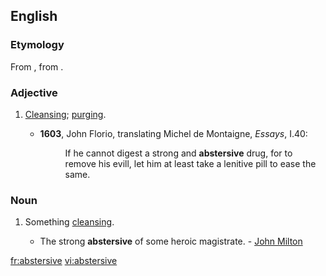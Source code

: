 ==English==

===Etymology===
From {{etyl|fr}} {{term|abstersif|lang=fr}}, from {{etyl|la}} {{term|abstergere}}.

===Adjective===
{{en-adj}}

# {{context|now|_|rare}} [[cleansing|Cleansing]]; [[purging]].
#* '''1603''', John Florio, translating Michel de Montaigne, ''Essays'', I.40:
#*: If he cannot digest a strong and '''abstersive''' drug, for to remove his evill, let him at least take a lenitive pill to ease the same.

===Noun===
{{en-noun}}

# {{context|now|_|rare}} Something [[cleansing]].
#* The strong '''abstersive''' of some heroic magistrate. - [[w:John Milton|John Milton]]

[[fr:abstersive]]
[[vi:abstersive]]